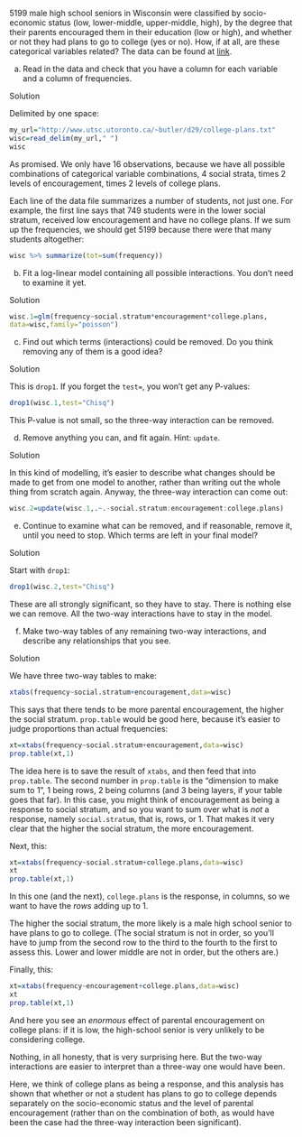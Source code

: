 

 5199 male high school seniors in Wisconsin\endnote{I don't
know why Wisconsin again, but that's what it is.} were classified by
socio-economic status (low, lower-middle, upper-middle, high), by
the degree that their parents encouraged them in their education (low
or high),
and whether or not they had plans to go to college (yes or no). How,
if at all, are these categorical variables related? The data can be
found at
[link](http://www.utsc.utoronto.ca/~butler/d29/college-plans.txt). 



(a) Read in the data and check that you have a column for each
variable and a column of frequencies.

Solution


Delimited by one space:
```r
my_url="http://www.utsc.utoronto.ca/~butler/d29/college-plans.txt"
wisc=read_delim(my_url," ")
wisc
```

     

As promised. We only have 16 observations, because we have all
possible combinations of categorical variable combinations, 4 social
strata, times 2 levels of encouragement, times 2 levels of college
plans. 

Each line of the data file summarizes a number of students, not just
one.  For example, the first line says that 749 students were in the
lower social stratum, received low encouragement and have no college
plans. If we sum up the frequencies, we should get 5199 because there
were that many students altogether:

```r
wisc %>% summarize(tot=sum(frequency))
```

 


(b) Fit a log-linear model containing all possible
interactions. You don't need to examine it yet.

Solution


```r
wisc.1=glm(frequency~social.stratum*encouragement*college.plans,
data=wisc,family="poisson")
```

   



(c) Find out which terms (interactions) could be removed. Do you
think removing any of them is a good idea?


Solution


This is `drop1`. If you forget the `test=`, you won't
get any P-values:
```r
drop1(wisc.1,test="Chisq")
```

   

This P-value is not small, so the three-way interaction can be removed.



(d) Remove anything you can, and fit again. Hint: `update`.


Solution


In this kind of modelling, it's easier to describe what changes
should be  made to get from one model to another, rather than
writing out the whole thing from scratch again.
Anyway, the three-way interaction can come out:
```r
wisc.2=update(wisc.1,.~.-social.stratum:encouragement:college.plans)
```

   



(e) Continue to examine what can be removed, and if reasonable,
remove it, until you need to stop. Which terms are left in your final model?


Solution


Start with `drop1`:
```r
drop1(wisc.2,test="Chisq")
```

   

These are all strongly significant, so they have to stay. There is
nothing else we can remove. All the two-way interactions have to stay
in the model.



(f) Make two-way tables of any remaining two-way interactions, and
describe any relationships that you see.


Solution


We have three two-way tables to make:
```r
xtabs(frequency~social.stratum+encouragement,data=wisc)
```

 

This says that there tends to be more parental encouragement, the
higher the social stratum. `prop.table` would be good here,
because it's easier to judge proportions than actual frequencies:

```r
xt=xtabs(frequency~social.stratum+encouragement,data=wisc)
prop.table(xt,1)
```

 

The idea here is to save the result of `xtabs`, and then feed
that into `prop.table`. The second number in
`prop.table` is the "dimension to make sum to 1", 1 being
rows, 2 being columns (and 3 being layers, if your table goes that
far). In this case, you might think of encouragement as being a
response to social stratum, and so you want to sum over what is
*not* a response, namely `social.stratum`, that is,
rows, or 1. That makes it very clear that the higher the social
stratum, the more encouragement.

Next, this:

```r
xt=xtabs(frequency~social.stratum+college.plans,data=wisc)
xt
prop.table(xt,1)
```

 

In this one (and the next), `college.plans` is the response, in
columns, so we want to have the *rows* adding up to 1. 

The higher the social stratum, the more likely is a male
high school senior to have plans to go to college. (The social stratum
is not in order, so you'll have to jump from the second row to the
third to the fourth to the first to assess this. Lower and lower
middle are not in order, but the others are.)

Finally, this:

```r
xt=xtabs(frequency~encouragement+college.plans,data=wisc)
xt
prop.table(xt,1)
```

 

And here you see an *enormous* effect of parental encouragement
on college plans: if it is low, the high-school senior is very
unlikely to be considering college.

Nothing, in all honesty, that is very surprising here. But the two-way
interactions are easier to interpret than a three-way one would have
been.

Here, we think of college plans as being a response, and this
analysis has shown that whether or not a student has plans to go to
college depends separately on the socio-economic status and the level
of parental encouragement (rather than on the combination of both, as
would have been the case had the three-way interaction been
significant). 





